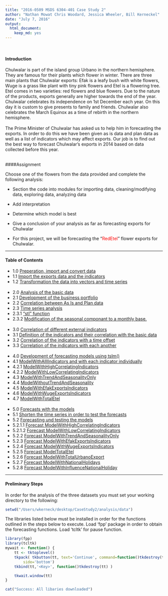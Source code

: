 ```yaml
---
title: "2016-0509 MSDS 6304-401 Case Study 2"
author: "Nathan Mowat Chris Woodard, Jessica Wheeler, Bill Kerneckel"
date: "July 7, 2016"
output:
  html_document:
    keep_md: yes
---
```


<br>

#### Introduction


Chulwalar is part of the island group Urbano in the northern hemisphere. They 
are famous for their plants which flower in winter. There are three main plants
that Chulwalar exports: Efak is a leafy bush with white flowers, Wuge is a grass 
like plant with tiny pink flowers and Etel is a flowering tree. Etel comes in 
two varieties: red flowers and blue flowers. Due to the nature of the products,
exports generally are higher towards the end of the year. 
Chulwalar celebrates its independence on 1st December each year. On this day it
is custom to give presents to family and friends. Chulwalar also celebrates the 
March Equinox as a time of rebirth in the northern hemisphere. 
<br>
<br>
The Prime Minister of Chulwalar has asked us to help him in forecasting the 
exports. In order to do this we have been given as is data and plan data as well
as a list of indicators which may affect exports. Our job is to find out the best
way to forecast Chulwalar's exports in 2014 based on data collected before this year.
<br>
<br>

####Assignment

Choose one of the flowers from the data provided and complete the following analysis:

- Section the code into modules for importing data, cleaning/modifying data, exploring data, analyzing data

- Add interpretation

- Determine which model is best

- Give a conclusion of your analysis as far as forecasting exports for Chulwalar

- For this project, we will be forecasting the "<font color="red">RedEtel</font>" flower exports for Chulwalar. 

****************************

#### Table of Contents

* 1.0   [Preperation, import and convert data](https://github.com/wkerneck/CaseStudy2/blob/master/analysis/data/1.md)
* 1.1   [Import the exports data and the indicators](https://github.com/wkerneck/CaseStudy2/blob/master/analysis/data/1.md)
* 1.2   [Transformation the data into vectors and time series](https://github.com/wkerneck/CaseStudy2/blob/master/analysis/data/1.md)
<br><br>
* 2.0   [Analysis of the basic data](https://github.com/wkerneck/CaseStudy2/blob/master/analysis/data/2.md) 
* 2.1   [Development of the business portfolio](https://github.com/wkerneck/CaseStudy2/blob/master/analysis/data/2.md)
* 2.2   [Correlation between As Is and Plan data](https://github.com/wkerneck/CaseStudy2/blob/master/analysis/data/2.md)
* 2.3   [Time series analysis](https://github.com/wkerneck/CaseStudy2/blob/master/analysis/data/2.md)
* 2.3.1 ["stl" function](https://github.com/wkerneck/CaseStudy2/blob/master/analysis/data/2.md)
* 2.3.2 [Modification of the seasonal componant to a monthly base.](https://github.com/wkerneck/CaseStudy2/blob/master/analysis/data/2.md)
<br><br>
* 3.0   [Correlation of different external indicators](https://github.com/wkerneck/CaseStudy2/blob/master/analysis/data/3.md)
* 3.1   [Definition of the indicators and their correlation with the basic data](https://github.com/wkerneck/CaseStudy2/blob/master/analysis/data/3.md)
* 3.2   [Correlation of the indicators with a time offset](https://github.com/wkerneck/CaseStudy2/blob/master/analysis/data/3.md)
* 3.3   [Correlation of the indicators with each another](https://github.com/wkerneck/CaseStudy2/blob/master/analysis/data/3.md)
<br><br>
* 4.0   [Development of forecasting models using tslm()](https://github.com/wkerneck/CaseStudy2/blob/master/analysis/data/4.md)
* 4.1   [ModelWithAlllIndicators and with each indicator individually](https://github.com/wkerneck/CaseStudy2/blob/master/analysis/data/4.md)
* 4.2.1 [ModelWithHighCorrelatingIndicators](https://github.com/wkerneck/CaseStudy2/blob/master/analysis/data/4.md)      
* 4.2.2 [ModelWithLowCorrelatingIndicators](https://github.com/wkerneck/CaseStudy2/blob/master/analysis/data/4.md)                
* 4.3   [ModelWithTrendAndSeasonalityOnly](https://github.com/wkerneck/CaseStudy2/blob/master/analysis/data/4.md)  
* 4.4   [ModelWithoutTrendAndSeasonality](https://github.com/wkerneck/CaseStudy2/blob/master/analysis/data/4.md)
* 4.5   [ModelWithEfakExportsIndicators](https://github.com/wkerneck/CaseStudy2/blob/master/analysis/data/4.md)
* 4.6   [ModelWithWugeExportsIndicators](https://github.com/wkerneck/CaseStudy2/blob/master/analysis/data/4.md)
* 4.7   [ModelWithTotalEtel](https://github.com/wkerneck/CaseStudy2/blob/master/analysis/data/4.md)
<br>
<br>
* 5.0     [Forecasts with the models](https://github.com/wkerneck/CaseStudy2/blob/master/analysis/data/5.md)
* 5.1     [Shorten the time series in order to test the forecasts](https://github.com/wkerneck/CaseStudy2/blob/master/analysis/data/5.md)
* 5.2     [Forecasting und testing the models](https://github.com/wkerneck/CaseStudy2/blob/master/analysis/data/5.md)
* 5.2.1.1 [Forecast ModelWithHighCorrelatingIndicators](https://github.com/wkerneck/CaseStudy2/blob/master/analysis/data/5.md)
* 5.2.1.2 [Forecast ModelWithLowCorrelatingIndicators](https://github.com/wkerneck/CaseStudy2/blob/master/analysis/data/5.md)
* 5.2.2   [Forecast ModelWithTrendAndSeasonalityOnly](https://github.com/wkerneck/CaseStudy2/blob/master/analysis/data/5.md)
* 5.2.3   [Forecast ModelWithEfakExportsIndicators](https://github.com/wkerneck/CaseStudy2/blob/master/analysis/data/5.md)
* 5.2.4   [Forecast ModelWithWugeExportsIndicators](https://github.com/wkerneck/CaseStudy2/blob/master/analysis/data/5.md)
* 5.2.5   [Forecast ModelTotalEtel](https://github.com/wkerneck/CaseStudy2/blob/master/analysis/data/5.md)
* 5.2.6   [Forecast ModelWithTotalUrbanoExport](https://github.com/wkerneck/CaseStudy2/blob/master/analysis/data/5.md)
* 5.2.7   [Forecast ModelWithNationalHolidays](https://github.com/wkerneck/CaseStudy2/blob/master/analysis/data/5.md)
* 5.2.8   [Forecast ModelWithInfluenceNationalHoliday](https://github.com/wkerneck/CaseStudy2/blob/master/analysis/data/5.md)

****************************


#### Preliminary Steps

In order for the analysis of the three datasets you must set your working directory to the following:

```r
setwd("/Users/wkerneck/desktop/CaseStudy2/analysis/data")
```

The libraries listed below must be installed in order for the functions outlined in the steps below to execute. Load 'fpp' package in order to obtain the forecasting functions. Load 'tcltk' for pause function.

```r
library(fpp)
library(tcltk)
mywait <- function() {
    tt <- tktoplevel()
    tkpack( tkbutton(tt, text='Continue', command=function()tkdestroy(tt)),
        side='bottom')
    tkbind(tt,'<Key>', function()tkdestroy(tt) )

    tkwait.window(tt)
}

cat("Success: All libaries downloaded")
```


